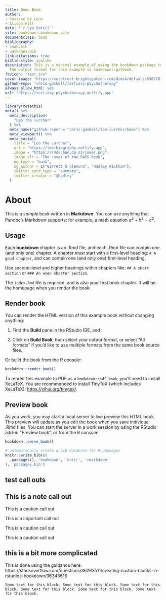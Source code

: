```yaml
---
title: Demo Book
author:
- Desiree De Leon
- Alison Hill
date: '`r Sys.Date()`'
site: bookdown::bookdown_site
documentclass: book
bibliography:
- book.bib
- packages.bib
link-citations: true
biblio-style: apalike
description: This is a minimal example of using the bookdown package to write a book.
  The output format for this example is bookdown::gitbook.
favicon: "test.ico"
cover-image: "https://vetstreet.brightspotcdn.com/dims4/default/630978f/2147483647/crop/0x0%2B0%2B0/resize/645x380/quality/90/?url=https%3A%2F%2Fvetstreet-brightspot.s3.amazonaws.com%2Fe0%2F88adb0c81f11e09b940050568d6ceb%2Ffile%2FLurcher-3-AP-645km081611.jpg"
github-repo: "chris-gaskell/tertiary-psychotherapy"
always_allow_html: yes
url: "https://tertiary-psychotherapy.netlify.app"
---
```


```r
library(metathis)
meta() %>%
  meta_description(
    "Leo the lurcher"
  ) %>% 
  meta_name("github-repo" = "chris-gaskell/leo-lurcher/book") %>% 
  meta_viewport() %>% 
  meta_social(
    title = "Leo the Lurcher",
    url = "https://leo-biography.netlify.app",
    image = "https://r4ds.had.co.nz/cover.png",
    image_alt = "The cover of the R4DS book",
    og_type = "book",
    og_author = c("Garrett Grolemund", "Hadley Wickham"),
    twitter_card_type = "summary",
    twitter_creator = "@hadley"
  )
```


# About

This is a _sample_ book written in **Markdown**. You can use anything that Pandoc's Markdown supports; for example, a math equation $a^2 + b^2 = c^2$.

## Usage 

Each **bookdown** chapter is an .Rmd file, and each .Rmd file can contain one (and only one) chapter. A chapter *must* start with a first-level heading: `# A good chapter`, and can contain one (and only one) first-level heading.

Use second-level and higher headings within chapters like: `## A short section` or `### An even shorter section`.

The `index.Rmd` file is required, and is also your first book chapter. It will be the homepage when you render the book.

## Render book

You can render the HTML version of this example book without changing anything:

1. Find the **Build** pane in the RStudio IDE, and

1. Click on **Build Book**, then select your output format, or select "All formats" if you'd like to use multiple formats from the same book source files.

Or build the book from the R console:

```r
bookdown::render_book()
```

To render this example to PDF as a `bookdown::pdf_book`, you'll need to install XeLaTeX. You are recommended to install TinyTeX (which includes XeLaTeX): <https://yihui.org/tinytex/>.

## Preview book

As you work, you may start a local server to live preview this HTML book. This preview will update as you edit the book when you save individual .Rmd files. You can start the server in a work session by using the RStudio add-in "Preview book", or from the R console:

```r
bookdown::serve_book()
```


```r
# automatically create a bib database for R packages
knitr::write_bib(c(
  .packages(), 'bookdown', 'knitr', 'rmarkdown'
), 'packages.bib')
```

## test call outs

::: {.rmdnote}
## This is a note call out
:::

::: {.rmdcaution}
This is a caution call out
:::

::: {.rmdimportant}
This is a important call out
:::

::: {.rmdtip}
This is a caution call out
:::

::: {.rmdwarning}
This is a caution call out
:::

## this is a bit more complicated

This is done using the guidance here:
https://stackoverflow.com/questions/36293511/creating-custom-blocks-in-rstudios-bookdown/36343616

```block
Some text for this block. Some text for this block. Some text for this block. Some text for this block. Some text for this block. Some text for this block.
```




